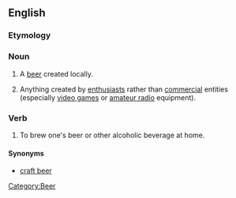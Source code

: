 ==English==

===Etymology===
{{compound|home|brew}}

===Noun===
{{en-noun}}

# A [[beer]] created locally.
# {{informal}} Anything created by [[enthusiast]]s rather than [[commercial]] entities (especially [[video game]]s or [[amateur radio]] equipment).

===Verb===
{{en-verb}}

# To brew one's beer or other alcoholic beverage at home.

====Synonyms====
*[[craft beer]]

[[Category:Beer]]